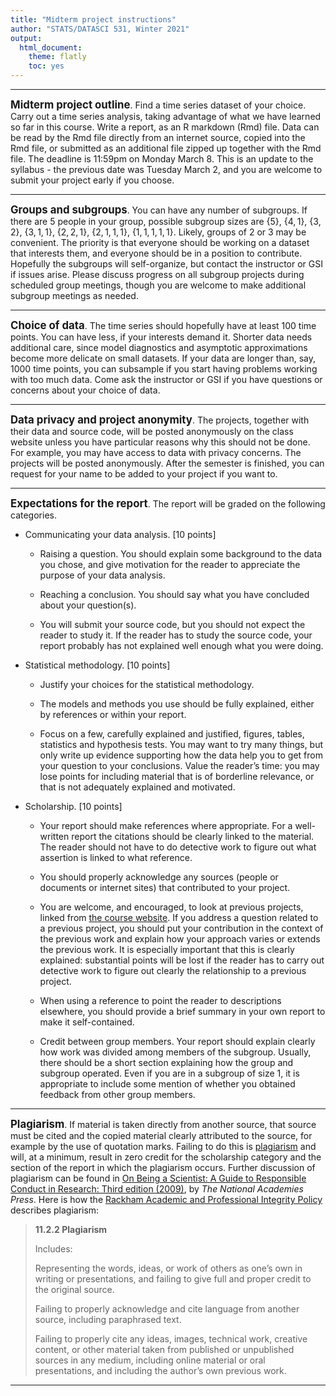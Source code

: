 ```yaml
---
title: "Midterm project instructions"
author: "STATS/DATASCI 531, Winter 2021"
output:
  html_document:
    theme: flatly
    toc: yes
---
```


\newcommand\prob{\mathbb{P}}
\newcommand\E{\mathbb{E}}
\newcommand\var{\mathrm{Var}}
\newcommand\cov{\mathrm{Cov}}

-----------


**<big>Midterm project outline</big>**. Find a time series dataset of your choice. Carry out a time series analysis, taking advantage of what we have learned so far in this course. Write a report, as an R markdown (Rmd) file. Data can be read by the Rmd file directly from an internet source, copied into the Rmd file, or submitted as an additional file zipped up together with the Rmd file. The deadline is 11:59pm on Monday March 8. This is an update to the syllabus - the previous date was Tuesday March 2, and you are welcome to submit your project early if you choose.  

---------

**<big>Groups and subgroups</big>**. You can have any number of subgroups. If there are 5 people in your group, possible subgroup sizes are $\{5\}$, $\{4,1\}$, $\{3,2\}$, $\{3,1,1\}$, $\{2,2,1\}$, $\{2,1,1,1\}$, $\{1,1,1,1,1\}$. Likely, groups of 2 or 3 may be convenient. The priority is that everyone should be working on a dataset that interests them, and everyone should be in a position to contribute. Hopefully the subgroups will self-organize, but contact the instructor or GSI if issues arise. Please discuss progress on all subgroup projects during scheduled group meetings, though you are welcome to make additional subgroup meetings as needed. 

--------

**<big>Choice of data</big>**. The time series should hopefully have at least 100 time points. You can have less, if your interests demand it. Shorter data needs additional care, since model diagnostics and asymptotic approximations become more delicate on small datasets. If your data are longer than, say, 1000 time points, you can subsample if you start having problems working with too much data. Come ask the instructor or GSI if you have questions or concerns about your choice of data.

----------

**<big>Data privacy and project anonymity</big>**. The projects, together with their data and source code, will be posted anonymously on the class website unless you have particular reasons why this should not be done. For example, you may have access to data with privacy concerns. The projects will be posted anonymously. After the semester is finished, you can request for your name to be added to your project if you want to.

---------

**<big>Expectations for the report</big>**. The report will be graded on the following categories.

* Communicating your data analysis. [10 points]

    + Raising a question. You should explain some background to the data you chose, and give motivation for the reader to appreciate the purpose of your data analysis. 

    + Reaching a conclusion. You should say what you have concluded about your question(s).

    + You will submit your source code, but you should not expect the reader to study it. If the reader has to study the source code, your report probably has not explained well enough what you were doing.

* Statistical methodology. [10 points]

    + Justify your choices for the statistical methodology.

    + The models and methods you use should be fully explained, either by references or within your report.

    + Focus on a few, carefully explained and justified, figures, tables, statistics and hypothesis tests. You may want to try many things, but only write up evidence supporting how the data help you to get from your question to your conclusions. Value the reader's time: you may lose points for including material that is of borderline relevance, or that is not adequately explained and motivated.

* Scholarship. [10 points]

    + Your report should make references where appropriate. For a well-written report the citations should be clearly linked to the material. The reader should not have to do detective work to figure out what assertion is linked to what reference.

    + You should properly acknowledge any sources (people or documents or internet sites) that contributed to your project.

    + You are welcome, and encouraged, to look at previous projects, linked from [the course website](../index.html). If you address a question related to a previous project, you should put your contribution in the context of the previous work and explain how your approach varies or extends the previous work. It is especially important that this is clearly explained: substantial points will be lost if the reader has to carry out detective work to figure out clearly the relationship to a previous project.
    
    + When using a reference to point the reader to descriptions elsewhere, you should provide a brief summary in your own report to make it self-contained. 

    + Credit between group members. Your report should explain clearly how work was divided among members of the subgroup. Usually, there should be a short section explaining how the group and subgroup operated. Even if you are in a subgroup of size 1, it is appropriate to include some mention of whether you obtained feedback from other group members. 


----------

**<big>Plagiarism</big>**. If material is taken directly from another source, that source must be cited and the copied material clearly attributed to the source, for example by the use of quotation marks. Failing to do this is [plagiarism](https://en.wikipedia.org/wiki/Plagiarism) and will, at a minimum, result in zero credit for the scholarship category and the section of the report in which the plagiarism occurs. Further discussion of plagiarism can be found in [On Being a Scientist: A Guide to Responsible Conduct in Research: Third edition (2009)](http://www.nap.edu/catalog.php?record_id=12192), by <i>The National Academies Press</i>.
Here is how the [Rackham Academic and Professional Integrity Policy](http://www.rackham.umich.edu/current-students/policies/academic-policies/section11#1132) describes plagiarism:

> <b> 11.2.2 Plagiarism </b>
>
> Includes:
>
>    Representing the words, ideas, or work of others as one’s own in writing or presentations, and failing to give full and proper credit to the original source.
>
>    Failing to properly acknowledge and cite language from another source, including paraphrased text.
>
>    Failing to properly cite any ideas, images, technical work, creative content, or other material taken from published or unpublished sources in any medium, including online material or oral presentations, and including the author’s own previous work.


------------

